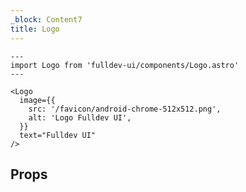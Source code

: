 ```yaml
---
_block: Content7
title: Logo
---
```



```astro live
---
import Logo from 'fulldev-ui/components/Logo.astro'
---

<Logo
  image={{
    src: '/favicon/android-chrome-512x512.png',
    alt: 'Logo Fulldev UI',
  }}
  text="Fulldev UI"
/>
```

## Props

<Props />
